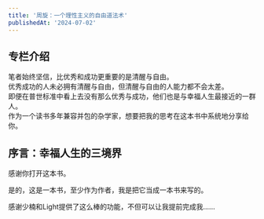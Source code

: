 ```yaml
---
title: '周旋：一个理性主义的自由道法术'
publishedAt: '2024-07-02'
---
```


## 专栏介绍

笔者始终坚信，比优秀和成功更重要的是清醒与自由。  
优秀成功的人未必拥有清醒与自由，但清醒与自由的人能力都不会太差。  
即便在普世标准中看上去没有那么优秀与成功，他们也是与幸福人生最接近的一群人。  
作为一个读书多年兼容并包的杂学家，想要把我的思考在这本书中系统地分享给你。

## 序言：幸福人生的三境界
感谢你打开这本书。

是的，这是一本书，至少作为作者，我是把它当成一本书来写的。

感谢少楠和Light提供了这么棒的功能，不但可以让我提前完成我......

